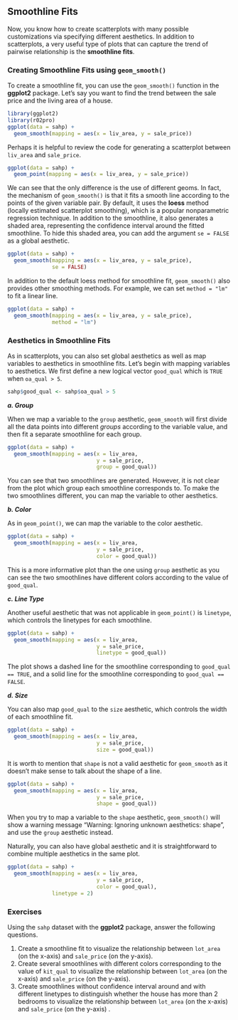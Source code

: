 ## Smoothline Fits {#smoothline}

Now, you know how to create scatterplots with many possible customizations via specifying different aesthetics. In addition to scatterplots, a very useful type of plots that can capture the trend of pairwise relationship is the **smoothline fits**.

### Creating Smoothline Fits using `geom_smooth()`

To create a smoothline fit, you can use the `geom_smooth()` function in  the **ggplot2** package. Let's say you want to find the trend between the sale price and the living area of a house. 
```r
library(ggplot2)
library(r02pro)
ggplot(data = sahp) + 
  geom_smooth(mapping = aes(x = liv_area, y = sale_price))
```

Perhaps it is helpful to review the code for generating a scatterplot between `liv_area` and `sale_price`. 
```r
ggplot(data = sahp) + 
  geom_point(mapping = aes(x = liv_area, y = sale_price))
```

We can see that the only difference is the use of different geoms. In fact, the mechanism of `geom_smooth()` is that it fits a smooth line according to the points of the given variable pair. By default, it uses the **loess** method (locally estimated scatterplot smoothing), which is a popular nonparametric regression technique. In addition to the smoothline, it also generates a shaded area, representing the confidence interval around the fitted smoothline. To hide this shaded area, you can add the argument `se = FALSE` as a global aesthetic. 

```r
ggplot(data = sahp) + 
  geom_smooth(mapping = aes(x = liv_area, y = sale_price), 
              se = FALSE)
```

In addition to the default loess method for smoothline fit, `geom_smooth()` also provides other smoothing methods. For example, we can set `method = "lm"` to fit a linear line. 
```r
ggplot(data = sahp) + 
  geom_smooth(mapping = aes(x = liv_area, y = sale_price), 
              method = "lm")
```

### Aesthetics in Smoothline Fits

As in scatterplots, you can also set global aesthetics as well as map variables to aesthetics in smoothline fits. Let's begin with mapping variables to aesthetics. We first define a new logical vector `good_qual` which is `TRUE` when `oa_qual > 5`. 
```r
sahp$good_qual <- sahp$oa_qual > 5 
```

***a. Group***

When we map a variable to the `group` aesthetic, `geom_smooth` will first divide all the data points into different *groups* according to the variable value, and then fit a separate smoothline for each group. 

```r
ggplot(data = sahp) + 
  geom_smooth(mapping = aes(x = liv_area, 
                            y = sale_price, 
                            group = good_qual))
```

You can see that two smoothlines are generated. However, it is not clear from the plot which group each smoothline corresponds to. To make the two smoothlines different, you can map the variable to other aesthetics. 

***b. Color***

As in `geom_point()`, we can map the variable to the color aesthetic. 

```r
ggplot(data = sahp) + 
  geom_smooth(mapping = aes(x = liv_area, 
                            y = sale_price, 
                            color = good_qual))
```

This is a more informative plot than the one using `group` aesthetic as you can see the two smoothlines have different colors according to the value of `good_qual`.


***c. Line Type***

Another useful aesthetic that was not applicable in `geom_point()` is `linetype`, which controls the linetypes for each smoothline. 
```r
ggplot(data = sahp) + 
  geom_smooth(mapping = aes(x = liv_area, 
                            y = sale_price, 
                            linetype = good_qual))
```

The plot shows a dashed line for the smoothline corresponding to `good_qual == TRUE`, and a solid line for the smoothline corresponding to `good_qual == FALSE`.


***d. Size***

You can also map `good_qual` to the `size` aesthetic, which controls the width of each smoothline fit.

```r
ggplot(data = sahp) + 
  geom_smooth(mapping = aes(x = liv_area, 
                            y = sale_price, 
                            size = good_qual))
```

It is worth to mention that `shape` is not a valid aesthetic for `geom_smooth` as it doesn't make sense to talk about the shape of a line. 
```r
ggplot(data = sahp) + 
  geom_smooth(mapping = aes(x = liv_area, 
                            y = sale_price, 
                            shape = good_qual))
```

When you try to map a variable to the `shape` aesthetic, `geom_smooth()` will show a warning message "Warning: Ignoring unknown aesthetics: shape", and use the `group` aesthetic instead. 


Naturally, you can also have global aesthetic and it is straightforward to combine multiple aesthetics in the same plot.
```r
ggplot(data = sahp) + 
  geom_smooth(mapping = aes(x = liv_area, 
                            y = sale_price, 
                            color = good_qual), 
              linetype = 2)
```



### Exercises

Using the `sahp` dataset with the **ggplot2** package, answer the following questions.


1.	Create a smoothline fit to visualize the relationship between `lot_area` (on the x-axis) and `sale_price` (on the y-axis).
2.  Create several smoothlines with different colors corresponding to the value of `kit_qual` to visualize the relationship between `lot_area` (on the x-axis) and `sale_price` (on the y-axis).
2.  Create smoothlines without confidence interval around and with different linetypes to distinguish whether the house has more than 2 bedrooms to visualize the relationship between `lot_area` (on the x-axis) and `sale_price` (on the y-axis) .



